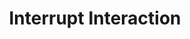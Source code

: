 ---
title: Interrupt Interaction
openapi-schema: interrupt
description: |
    This is an event developers may broadcast to Tavus.

    By broadcasting this event, you are able to externally send interruptions for the replica to stop talking. This is commonly used in combination with [Text Echo Interactions](/sections/event-schemas/conversation-echo).
---